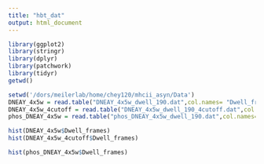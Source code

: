 ```yaml
---
title: "hbt_dat"
output: html_document
---
```


```r
library(ggplot2)
library(stringr)
library(dplyr)
library(patchwork)
library(tidyr)
getwd()
```

```r
setwd('/dors/meilerlab/home/chey120/mhcii_asyn/Data')
DNEAY_4x5w = read.table("DNEAY_4x5w_dwell_190.dat",col.names= "Dwell_frames") %>% filter(Dwell_frames>5 & Dwell_frames <300)
DNEAY_4x5w_4cutoff = read.table("DNEAY_4x5w_dwell_190_4cutoff.dat",col.names= "Dwell_frames")%>% filter(Dwell_frames>5 & Dwell_frames <300)
phos_DNEAY_4x5w = read.table("phos_DNEAY_4x5w_dwell_190.dat",col.names= "Dwell_frames")%>% filter(Dwell_frames>5 & Dwell_frames <300)

```

```r
hist(DNEAY_4x5w$Dwell_frames)
hist(DNEAY_4x5w_4cutoff$Dwell_frames)
```

```r
hist(phos_DNEAY_4x5w$Dwell_frames)
```